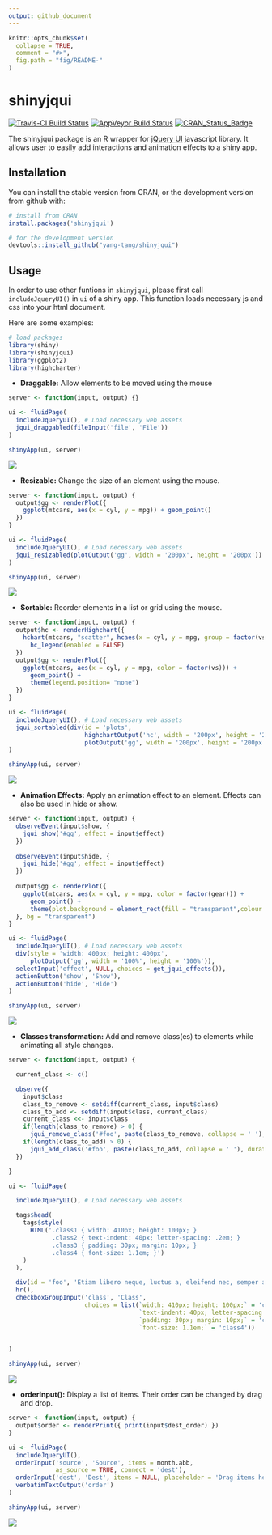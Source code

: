 ```yaml
---
output: github_document
---
```


<!-- README.md is generated from README.Rmd. Please edit that file -->

```r
knitr::opts_chunk$set(
  collapse = TRUE,
  comment = "#>",
  fig.path = "fig/README-"
)
```
# shinyjqui

[![Travis-CI Build Status](https://travis-ci.org/Yang-Tang/shinyjqui.svg?branch=master)](https://travis-ci.org/Yang-Tang/shinyjqui)
[![AppVeyor Build Status](https://ci.appveyor.com/api/projects/status/github/Yang-Tang/shinyjqui?branch=master&svg=true)](https://ci.appveyor.com/project/Yang-Tang/shinyjqui)
[![CRAN_Status_Badge](http://www.r-pkg.org/badges/version/shinyjqui)](https://cran.r-project.org/package=shinyjqui)

The shinyjqui package is an R wrapper for [jQuery UI](http://jqueryui.com/) javascript library. It allows user to easily add interactions and animation effects to a shiny app.

## Installation

You can install the stable version from CRAN, or the development version from github with:

```r
# install from CRAN
install.packages('shinyjqui')

# for the development version
devtools::install_github("yang-tang/shinyjqui")
```

## Usage

In order to use other funtions in `shinyjqui`, please first call `includeJqueryUI()` in `ui` of a shiny app. This function loads necessary js and css into your html document.

Here are some examples:

```r
# load packages
library(shiny)
library(shinyjqui)
library(ggplot2)
library(highcharter)
```

* __Draggable:__ Allow elements to be moved using the mouse

```r
server <- function(input, output) {}

ui <- fluidPage(
  includeJqueryUI(), # Load necessary web assets
  jqui_draggabled(fileInput('file', 'File'))
)

shinyApp(ui, server)
```

![](fig/README-draggable.gif)


* __Resizable:__ Change the size of an element using the mouse.

```r
server <- function(input, output) {
  output$gg <- renderPlot({
    ggplot(mtcars, aes(x = cyl, y = mpg)) + geom_point()
  })
}

ui <- fluidPage(
  includeJqueryUI(), # Load necessary web assets
  jqui_resizabled(plotOutput('gg', width = '200px', height = '200px'))
)

shinyApp(ui, server)
```

![](fig/README-resizable.gif)


* __Sortable:__ Reorder elements in a list or grid using the mouse.

```r
server <- function(input, output) {
  output$hc <- renderHighchart({
    hchart(mtcars, "scatter", hcaes(x = cyl, y = mpg, group = factor(vs))) %>% 
      hc_legend(enabled = FALSE)
  })
  output$gg <- renderPlot({
    ggplot(mtcars, aes(x = cyl, y = mpg, color = factor(vs))) + 
      geom_point() + 
      theme(legend.position= "none")
  })
}

ui <- fluidPage(
  includeJqueryUI(), # Load necessary web assets
  jqui_sortabled(div(id = 'plots',
                     highchartOutput('hc', width = '200px', height = '200px'),
                     plotOutput('gg', width = '200px', height = '200px')))
)

shinyApp(ui, server)
```

![](fig/README-sortable.gif)


* __Animation Effects:__ Apply an animation effect to an element. Effects can also be used in hide or show.

```r
server <- function(input, output) {
  observeEvent(input$show, {
    jqui_show('#gg', effect = input$effect)
  })
  
  observeEvent(input$hide, {
    jqui_hide('#gg', effect = input$effect)
  })
  
  output$gg <- renderPlot({
    ggplot(mtcars, aes(x = cyl, y = mpg, color = factor(gear))) +
      geom_point() +
      theme(plot.background = element_rect(fill = "transparent",colour = NA))
  }, bg = "transparent")
}

ui <- fluidPage(
  includeJqueryUI(), # Load necessary web assets
  div(style = 'width: 400px; height: 400px',
      plotOutput('gg', width = '100%', height = '100%')),
  selectInput('effect', NULL, choices = get_jqui_effects()),
  actionButton('show', 'Show'),
  actionButton('hide', 'Hide')
)

shinyApp(ui, server)
```

![](fig/README-effects.gif)


* __Classes transformation:__ Add and remove class(es) to elements while animating all style changes.

```r
server <- function(input, output) {

  current_class <- c()

  observe({
    input$class
    class_to_remove <- setdiff(current_class, input$class)
    class_to_add <- setdiff(input$class, current_class)
    current_class <<- input$class
    if(length(class_to_remove) > 0) {
      jqui_remove_class('#foo', paste(class_to_remove, collapse = ' '), duration = 1000)}
    if(length(class_to_add) > 0) {
      jqui_add_class('#foo', paste(class_to_add, collapse = ' '), duration = 1000)}
  })

}

ui <- fluidPage(

  includeJqueryUI(), # Load necessary web assets

  tags$head(
    tags$style(
      HTML('.class1 { width: 410px; height: 100px; }
            .class2 { text-indent: 40px; letter-spacing: .2em; }
            .class3 { padding: 30px; margin: 10px; }
            .class4 { font-size: 1.1em; }')
    )
  ),

  div(id = 'foo', 'Etiam libero neque, luctus a, eleifend nec, semper at, lorem. Sed pede.'),
  hr(),
  checkboxGroupInput('class', 'Class',
                     choices = list(`width: 410px; height: 100px;` = 'class1',
                                    `text-indent: 40px; letter-spacing: .2em;` = 'class2',
                                    `padding: 30px; margin: 10px;` = 'class3',
                                    `font-size: 1.1em;` = 'class4'))


)

shinyApp(ui, server)
```

![](fig/README-classes.gif)


* __orderInput():__ Display a list of items. Their order can be changed by drag and drop.

```r
server <- function(input, output) {
  output$order <- renderPrint({ print(input$dest_order) })
}

ui <- fluidPage(
  includeJqueryUI(),
  orderInput('source', 'Source', items = month.abb,
             as_source = TRUE, connect = 'dest'),
  orderInput('dest', 'Dest', items = NULL, placeholder = 'Drag items here...'),
  verbatimTextOutput('order')
)

shinyApp(ui, server)
```

![](fig/README-orderInput.gif)


